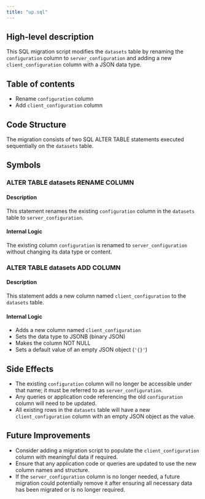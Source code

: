 ```yaml
---
title: "up.sql"
---
```


## High-level description
This SQL migration script modifies the `datasets` table by renaming the `configuration` column to `server_configuration` and adding a new `client_configuration` column with a JSON data type.

## Table of contents
- Rename `configuration` column
- Add `client_configuration` column

## Code Structure
The migration consists of two SQL ALTER TABLE statements executed sequentially on the `datasets` table.

## Symbols

### ALTER TABLE datasets RENAME COLUMN
#### Description
This statement renames the existing `configuration` column in the `datasets` table to `server_configuration`.

#### Internal Logic
The existing column `configuration` is renamed to `server_configuration` without changing its data type or content.

### ALTER TABLE datasets ADD COLUMN
#### Description
This statement adds a new column named `client_configuration` to the `datasets` table.

#### Internal Logic
- Adds a new column named `client_configuration`
- Sets the data type to JSONB (binary JSON)
- Makes the column NOT NULL
- Sets a default value of an empty JSON object (`'{}'`)

## Side Effects
- The existing `configuration` column will no longer be accessible under that name; it must be referred to as `server_configuration`.
- Any queries or application code referencing the old `configuration` column will need to be updated.
- All existing rows in the `datasets` table will have a new `client_configuration` column with an empty JSON object as the value.

## Future Improvements
- Consider adding a migration script to populate the `client_configuration` column with meaningful data if required.
- Ensure that any application code or queries are updated to use the new column names and structure.
- If the `server_configuration` column is no longer needed, a future migration could potentially remove it after ensuring all necessary data has been migrated or is no longer required.